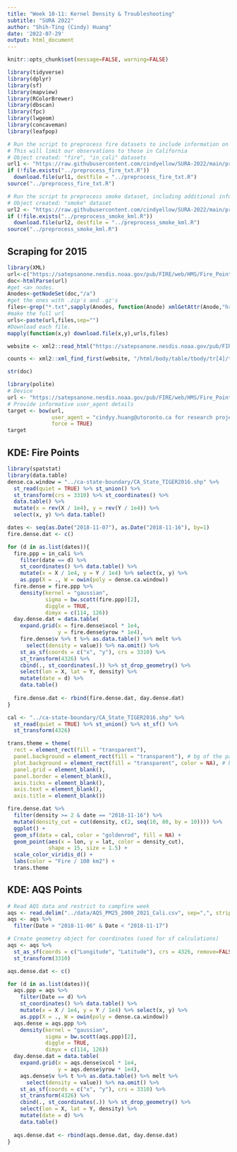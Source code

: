 ```yaml
---
title: "Week 10-11: Kernel Density & Troubleshooting" 
subtitle: "SURA 2022"
author: "Shih-Ting (Cindy) Huang"
date: '2022-07-29'
output: html_document
---
```


```r
knitr::opts_chunk$set(message=FALSE, warning=FALSE)

library(tidyverse)
library(dplyr)
library(sf)
library(mapview)
library(RColorBrewer)
library(dbscan)
library(fpc)
library(lwgeom)
library(concaveman)
library(leafpop)
```

```r
# Run the script to preprocess fire datasets to include information on time, location, and FRP
# This will limit our observations to those in California
# Object created: "fire", "in_cali" datasets
url1 <- "https://raw.githubusercontent.com/cindyellow/SURA-2022/main/preprocess_fire_txt.R"
if (!file.exists("../preprocess_fire_txt.R"))
  download.file(url1, destfile = "../preprocess_fire_txt.R")
source("../preprocess_fire_txt.R")

# Run the script to preprocess smoke dataset, including additional information on smoke area
# Object created: "smoke" dataset
url2 <- "https://raw.githubusercontent.com/cindyellow/SURA-2022/main/preprocess_smoke_kml.R"
if (!file.exists("../preprocess_smoke_kml.R"))
  download.file(url2, destfile = "../preprocess_smoke_kml.R")
source("../preprocess_smoke_kml.R")
```


## Scraping for 2015

```r
library(XML)
url<-c("https://satepsanone.nesdis.noaa.gov/pub/FIRE/web/HMS/Fire_Points/Text/2015/01")
doc<-htmlParse(url)
#get <a> nodes.
Anodes<-getNodeSet(doc,"/a")
#get the ones with .zip's and .gz's
files<-grep("*.txt",sapply(Anodes, function(Anode) xmlGetAttr(Anode,"href")),value=TRUE)
#make the full url
urls<-paste(url,files,sep="")
#Download each file.
mapply(function(x,y) download.file(x,y),urls,files)
```

```r
website <- xml2::read_html("https://satepsanone.nesdis.noaa.gov/pub/FIRE/web/HMS/Fire_Points/Text/2015/01")

counts <- xml2::xml_find_first(website, "/html/body/table/tbody/tr[4]/td[2]/a")

str(doc)
```


```r
library(polite)
# Device
url <- "https://satepsanone.nesdis.noaa.gov/pub/FIRE/web/HMS/Fire_Points/Text/2015/01"
# Provide informative user_agent details
target <- bow(url,
              user_agent = "cindyy.huang@utoronto.ca for research project",
              force = TRUE)
target
```

## KDE: Fire Points

```r
library(spatstat)
library(data.table)
dense.ca.window = "../ca-state-boundary/CA_State_TIGER2016.shp" %>%
  st_read(quiet = TRUE) %>% st_union() %>% 
  st_transform(crs = 3310) %>% st_coordinates() %>% 
  data.table() %>% 
  mutate(x = rev(X / 1e4), y = rev(Y / 1e4)) %>% 
  select(x, y) %>% data.table()

dates <- seq(as.Date("2018-11-07"), as.Date("2018-11-16"), by=1)
fire.dense.dat <- c()

for (d in as.list(dates)){
  fire.ppp = in_cali %>%
    filter(date == d) %>%
    st_coordinates() %>% data.table() %>% 
    mutate(x = X / 1e4, y = Y / 1e4) %>% select(x, y) %>% 
    as.ppp(X = ., W = owin(poly = dense.ca.window))  
  fire.dense = fire.ppp %>% 
    density(kernel = "gaussian",
            sigma = bw.scott(fire.ppp)[2],
            diggle = TRUE,
            dimyx = c(114, 126))
  day.dense.dat = data.table(
    expand.grid(x = fire.dense$xcol * 1e4,
                y = fire.dense$yrow * 1e4),
    fire.dense$v %>% t %>% as.data.table() %>% melt %>%
      select(density = value)) %>% na.omit() %>%
    st_as_sf(coords = c("x", "y"), crs = 3310) %>%
    st_transform(4326) %>%
    cbind(., st_coordinates(.)) %>% st_drop_geometry() %>%
    select(lon = X, lat = Y, density) %>% 
    mutate(date = d) %>%
    data.table()  
  
  fire.dense.dat <- rbind(fire.dense.dat, day.dense.dat)
}

```

```r
cal <- "../ca-state-boundary/CA_State_TIGER2016.shp" %>%
  st_read(quiet = TRUE) %>% st_union() %>% st_sf() %>%
  st_transform(4326)

trans.theme = theme(
  rect = element_rect(fill = "transparent"),
  panel.background = element_rect(fill = "transparent"), # bg of the panel
  plot.background = element_rect(fill = "transparent", color = NA), # bg of the plot
  panel.grid = element_blank(),
  panel.border = element_blank(),
  axis.ticks = element_blank(),
  axis.text = element_blank(),
  axis.title = element_blank())

fire.dense.dat %>% 
  filter(density >= 2 & date == "2018-11-16") %>%
  mutate(density_cut = cut(density, c(2, seq(10, 80, by = 10)))) %>% 
  ggplot() +
  geom_sf(data = cal, color = "goldenrod", fill = NA) +
  geom_point(aes(x = lon, y = lat, color = density_cut),
             shape = 15, size = 1.5) +
  scale_color_viridis_d() +
  labs(color = "Fire / 100 km2") + 
  trans.theme
```


## KDE: AQS Points

```r
# Read AQS data and restrict to campfire week
aqs <- read.delim("../data/AQS_PM25_2000_2021_Cali.csv", sep=",", strip.white=TRUE)
aqs <- aqs %>%
  filter(Date > "2018-11-06" & Date < "2018-11-17")

# Create geometry object for coordinates (used for sf calculations)
aqs <- aqs %>%
  st_as_sf(coords = c("Longitude", "Latitude"), crs = 4326, remove=FALSE) %>%
  st_transform(3310)

aqs.dense.dat <- c()

for (d in as.list(dates)){
  aqs.ppp = aqs %>%
    filter(Date == d) %>%
    st_coordinates() %>% data.table() %>% 
    mutate(x = X / 1e4, y = Y / 1e4) %>% select(x, y) %>% 
    as.ppp(X = ., W = owin(poly = dense.ca.window))  
  aqs.dense = aqs.ppp %>% 
    density(kernel = "gaussian",
            sigma = bw.scott(aqs.ppp)[2],
            diggle = TRUE,
            dimyx = c(114, 126))
  day.dense.dat = data.table(
    expand.grid(x = aqs.dense$xcol * 1e4,
                y = aqs.dense$yrow * 1e4),
    aqs.dense$v %>% t %>% as.data.table() %>% melt %>%
      select(density = value)) %>% na.omit() %>%
    st_as_sf(coords = c("x", "y"), crs = 3310) %>%
    st_transform(4326) %>%
    cbind(., st_coordinates(.)) %>% st_drop_geometry() %>%
    select(lon = X, lat = Y, density) %>% 
    mutate(date = d) %>%
    data.table()  
  
  aqs.dense.dat <- rbind(aqs.dense.dat, day.dense.dat)
}
```









